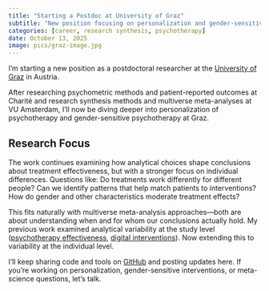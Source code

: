 ```yaml
---
title: "Starting a Postdoc at University of Graz"
subtitle: "New position focusing on personalization and gender-sensitive approaches in psychotherapy research"
categories: [career, research synthesis, psychotherapy]
date: October 13, 2025
image: pics/graz-image.jpg
---
```


I'm starting a new position as a postdoctoral researcher at the [University of Graz](https://psychologie.uni-graz.at/en/) in Austria.

After researching psychometric methods and patient-reported outcomes at Charité and research synthesis methods and multiverse meta-analyses at VU Amsterdam, I'll now be diving deeper into personalization of psychotherapy and gender-sensitive psychotherapy at Graz.

## Research Focus

The work continues examining how analytical choices shape conclusions about treatment effectiveness, but with a stronger focus on individual differences. Questions like: Do treatments work differently for different people? Can we identify patterns that help match patients to interventions? How do gender and other characteristics moderate treatment effects?

This fits naturally with multiverse meta-analysis approaches—both are about understanding when and for whom our conclusions actually hold. My previous work examined analytical variability at the study level ([psychotherapy effectiveness](https://doi.org/10.1136/bmjment-2022-300626), [digital interventions](https://doi.org/10.1016/j.jad.2024.10.018)). Now extending this to variability at the individual level.

I'll keep sharing code and tools on [GitHub](https://github.com/cyplessen) and posting updates here. If you're working on personalization, gender-sensitive interventions, or meta-science questions, let's talk.
